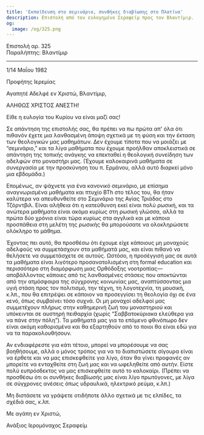```yaml
---
title: 'Εκπαίδευση στο σεμινάριο, συνθήκες διαβίωσης στο Πλατίνα'
description: Επιστολή από τον ευλογημένο Σεραφείμ προς τον Βλαντίμιρ.
og:
  image: /og/325.png
---
```


<div style={{textAlign:'right', fontFamily:'monospace'}}>Επιστολή αρ. 325</div>
<div style={{textAlign:'left', fontFamily:'monospace'}}>Παραλήπτης: Βλαντίμιρ</div>

---

1/14 Μαΐου 1982

Προφήτης Ιερεμίας

Αγαπητέ Αδελφέ εν Χριστώ, Βλαντίμιρ,

ΑΛΗΘΩΣ ΧΡΙΣΤΟΣ ΑΝΕΣΤΗ!

Είθε η ευλογία του Κυρίου να είναι μαζί σας!

Σε απάντηση της επιστολής σας, θα πρέπει να πω πρώτα απ' όλα ότι πιθανόν έχετε μια λανθασμένη άποψη σχετικά με τη φύση και την έκταση των θεολογικών μας μαθημάτων. Δεν έχουμε τίποτα που να μοιάζει με “σεμινάριο,” και τα λίγα μαθήματα που έχουμε προήλθαν αποκλειστικά σε απάντηση της τοπικής ανάγκης να επεκταθεί η θεολογική συνείδηση των αδελφών στο μοναστήρι μας. (Έχουμε καλοκαιρινά μαθήματα σε συνεργασία με την προσκύνηση του π. Ερμάνου, αλλά αυτό διαρκεί μόνο μια εβδομάδα.)

Επομένως, αν ψάχνετε για ένα κανονικό σεμινάριο, με επίσημα αναγνωρισμένα μαθήματα και πτυχίο BTh στο τέλος του, θα ήταν καλύτερα να απευθυνθείτε στο Σεμινάριο της Αγίας Τριάδας στο Τζόρντβιλ. Είναι αλήθεια ότι η κατεύθυνση εκεί είναι πολύ ρωσική, και τα ανώτερα μαθήματα είναι ακόμα κυρίως στη ρωσική γλώσσα, αλλά τα πρώτα δύο χρόνια είναι τώρα κυρίως στα αγγλικά και με κάποια προσπάθεια στη μελέτη της ρωσικής θα μπορούσατε να ολοκληρώσετε ολόκληρο το μάθημα.

Έχοντας πει αυτό, θα προσθέσω ότι έχουμε είχε κάποιους μη μοναχούς αδελφούς να συμμετάσχουν στα μαθήματά μας, και είναι πιθανό να θελήσετε να συμμετάσχετε σε αυτούς. Ωστόσο, η προσέγγισή μας σε αυτά τα μαθήματα είναι λιγότερο προσανατολισμένη στη formal education και περισσότερο στη διαμόρφωση μιας Ορθόδοξης νοοτροπίας—αποβάλλοντας κάποιες από τις λανθασμένες στάσεις που αποκτώνται από την ατμόσφαιρα της σύγχρονης κοινωνίας μας, αναπτύσσοντας μια υγιή στάση προς τον πολιτισμό, την τέχνη, τη λογοτεχνία, τη μουσική, κ.λπ., που θα επιτρέψει σε κάποιον να προσεγγίσει τη θεολογία όχι σε ένα κενό, όπως συμβαίνει τόσο συχνά. Οι μη μοναχοί αδελφοί μας συμμετέχουν πλήρως στην καθημερινή ζωή του μοναστηριού και υπόκεινται σε αυστηρή πειθαρχία (χωρίς “Σαββατοκύριακα ελεύθερα για να πάνε στην πόλη”). Τα μαθήματά μας για το επόμενο φθινόπωρο δεν είναι ακόμη καθορισμένα και θα εξαρτηθούν από το ποιοι θα είναι εδώ για να τα παρακολουθήσουν.

Αν ενδιαφέρεστε για κάτι τέτοιο, μπορεί να μπορέσουμε να σας βοηθήσουμε, αλλά ο μόνος τρόπος για να το διαπιστώσετε σίγουρα είναι να έρθετε και να μας επισκεφθείτε για λίγο, όταν θα γίνει προφανές αν μπορείτε να ενταχθείτε στη ζωή μας και να ωφεληθείτε από αυτήν. Είστε πολύ ευπρόσδεκτος να μας επισκεφθείτε αυτό το καλοκαίρι. (Πρέπει να προσθέσω ότι οι συνθήκες διαβίωσής μας είναι λίγο πρωτόγονες, με λίγα σε σύγχρονες ανέσεις όπως υδραυλικά, ηλεκτρικό ρεύμα, κ.λπ.)

Μη διστάσετε να γράψετε οτιδήποτε άλλο σχετικά με τις ελπίδες, τα σχέδιά σας, κ.λπ.

Με αγάπη εν Χριστώ,

Ανάξιος Ιερομόναχος Σεραφείμ